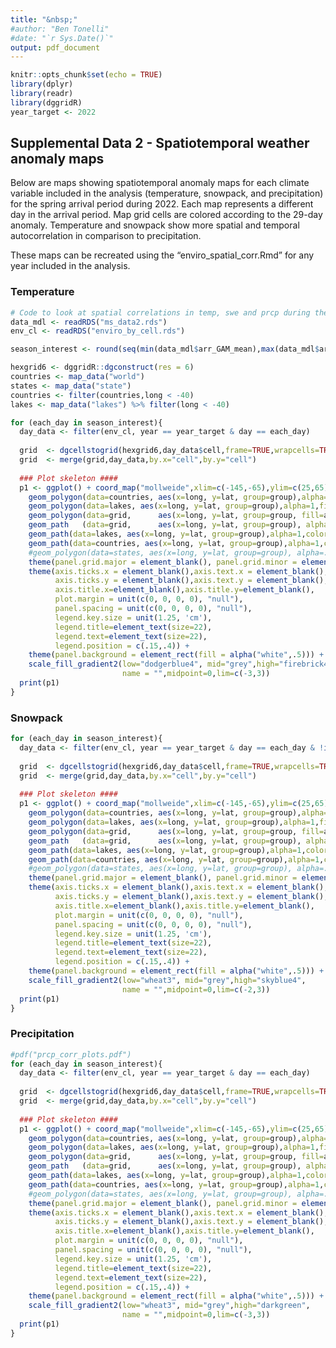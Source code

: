 ```yaml
---
title: "&nbsp;"
#author: "Ben Tonelli"
#date: "`r Sys.Date()`"
output: pdf_document
---
```


```r
knitr::opts_chunk$set(echo = TRUE)
library(dplyr)
library(readr)
library(dggridR)
year_target <- 2022
```

## Supplemental Data 2 - Spatiotemporal weather anomaly maps

Below are maps showing spatiotemporal anomaly maps for each climate variable included in the analysis (temperature, snowpack, and precipitation) for the spring arrival period during 2022. Each map represents a different day in the arrival period. Map grid cells are colored according to the 29-day anomaly. Temperature and snowpack show more spatial and temporal autocorrelation in comparison to precipitation. 

These maps can be recreated using the "enviro_spatial_corr.Rmd" for any year included in the analysis.

### Temperature
```r
# Code to look at spatial correlations in temp, swe and prcp during the study period
data_mdl <- readRDS("ms_data2.rds")
env_cl <- readRDS("enviro_by_cell.rds")

season_interest <- round(seq(min(data_mdl$arr_GAM_mean),max(data_mdl$arr_GAM_mean),by=7))

hexgrid6 <- dggridR::dgconstruct(res = 6) 
countries <- map_data("world")
states <- map_data("state")
countries <- filter(countries,long < -40)
lakes <- map_data("lakes") %>% filter(long < -40)

for (each_day in season_interest){
  day_data <- filter(env_cl, year == year_target & day == each_day)
  
  grid  <- dgcellstogrid(hexgrid6,day_data$cell,frame=TRUE,wrapcells=TRUE)
  grid  <- merge(grid,day_data,by.x="cell",by.y="cell")
  
  ### Plot skeleton ####
  p1 <- ggplot() + coord_map("mollweide",xlim=c(-145,-65),ylim=c(25,65)) + ggtitle(paste("Year=",year_target,"Day=",each_day,sep=" ")) +
    geom_polygon(data=countries, aes(x=long, y=lat, group=group),alpha=1,fill="grey80") +
    geom_polygon(data=lakes, aes(x=long, y=lat, group=group),alpha=1,fill="white") +
    geom_polygon(data=grid,      aes(x=long, y=lat, group=group, fill=anom_tmin_c29), alpha=1)    +
    geom_path   (data=grid,      aes(x=long, y=lat, group=group), alpha=0.4, color="white") +
    geom_path(data=lakes, aes(x=long, y=lat, group=group),alpha=1,color="black") +
    geom_path(data=countries, aes(x=long, y=lat, group=group),alpha=1,color="black") +
    #geom_polygon(data=states, aes(x=long, y=lat, group=group), alpha=.4,fill="grey90", color="darkgrey") +
    theme(panel.grid.major = element_blank(), panel.grid.minor = element_blank()) +
    theme(axis.ticks.x = element_blank(),axis.text.x = element_blank(),
          axis.ticks.y = element_blank(),axis.text.y = element_blank(),
          axis.title.x=element_blank(),axis.title.y=element_blank(),
          plot.margin = unit(c(0, 0, 0, 0), "null"),
          panel.spacing = unit(c(0, 0, 0, 0), "null"),
          legend.key.size = unit(1.25, 'cm'),
          legend.title=element_text(size=22), 
          legend.text=element_text(size=22),
          legend.position = c(.15,.4)) +
    theme(panel.background = element_rect(fill = alpha("white",.5))) +
    scale_fill_gradient2(low="dodgerblue4", mid="grey",high="firebrick4",
                         name = "",midpoint=0,lim=c(-3,3))
  print(p1)
}
```

### Snowpack
```r
for (each_day in season_interest){
  day_data <- filter(env_cl, year == year_target & day == each_day & !is.na(anom_swe_c29))
  
  grid  <- dgcellstogrid(hexgrid6,day_data$cell,frame=TRUE,wrapcells=TRUE)
  grid  <- merge(grid,day_data,by.x="cell",by.y="cell")
  
  ### Plot skeleton ####
  p1 <- ggplot() + coord_map("mollweide",xlim=c(-145,-65),ylim=c(25,65)) + ggtitle(paste("Year=",year_target,"Day=",each_day,sep=" ")) +
    geom_polygon(data=countries, aes(x=long, y=lat, group=group),alpha=1,fill="grey80") +
    geom_polygon(data=lakes, aes(x=long, y=lat, group=group),alpha=1,fill="white") +
    geom_polygon(data=grid,      aes(x=long, y=lat, group=group, fill=anom_swe_c29), alpha=1)    +
    geom_path   (data=grid,      aes(x=long, y=lat, group=group), alpha=0.4, color="white") +
    geom_path(data=lakes, aes(x=long, y=lat, group=group),alpha=1,color="black") +
    geom_path(data=countries, aes(x=long, y=lat, group=group),alpha=1,color="black") +
    #geom_polygon(data=states, aes(x=long, y=lat, group=group), alpha=.4,fill="grey90", color="darkgrey") +
    theme(panel.grid.major = element_blank(), panel.grid.minor = element_blank()) +
    theme(axis.ticks.x = element_blank(),axis.text.x = element_blank(),
          axis.ticks.y = element_blank(),axis.text.y = element_blank(),
          axis.title.x=element_blank(),axis.title.y=element_blank(),
          plot.margin = unit(c(0, 0, 0, 0), "null"),
          panel.spacing = unit(c(0, 0, 0, 0), "null"),
          legend.key.size = unit(1.25, 'cm'),
          legend.title=element_text(size=22), 
          legend.text=element_text(size=22),
          legend.position = c(.15,.4)) +
    theme(panel.background = element_rect(fill = alpha("white",.5))) +
    scale_fill_gradient2(low="wheat3", mid="grey",high="skyblue4",
                         name = "",midpoint=0,lim=c(-2,3))
  print(p1)
}
```

### Precipitation
```r
#pdf("prcp_corr_plots.pdf")
for (each_day in season_interest){
  day_data <- filter(env_cl, year == year_target & day == each_day)
  
  grid  <- dgcellstogrid(hexgrid6,day_data$cell,frame=TRUE,wrapcells=TRUE)
  grid  <- merge(grid,day_data,by.x="cell",by.y="cell")
  
  ### Plot skeleton ####
  p1 <- ggplot() + coord_map("mollweide",xlim=c(-145,-65),ylim=c(25,65)) + ggtitle(paste("Year=",year_target,"Day=",each_day,sep=" ")) +
    geom_polygon(data=countries, aes(x=long, y=lat, group=group),alpha=1,fill="grey80") +
    geom_polygon(data=lakes, aes(x=long, y=lat, group=group),alpha=1,fill="white") +
    geom_polygon(data=grid,      aes(x=long, y=lat, group=group, fill=anom_prcp_c29), alpha=1)    +
    geom_path   (data=grid,      aes(x=long, y=lat, group=group), alpha=0.4, color="white") +
    geom_path(data=lakes, aes(x=long, y=lat, group=group),alpha=1,color="black") +
    geom_path(data=countries, aes(x=long, y=lat, group=group),alpha=1,color="black") +
    #geom_polygon(data=states, aes(x=long, y=lat, group=group), alpha=.4,fill="grey90", color="darkgrey") +
    theme(panel.grid.major = element_blank(), panel.grid.minor = element_blank()) +
    theme(axis.ticks.x = element_blank(),axis.text.x = element_blank(),
          axis.ticks.y = element_blank(),axis.text.y = element_blank(),
          axis.title.x=element_blank(),axis.title.y=element_blank(),
          plot.margin = unit(c(0, 0, 0, 0), "null"),
          panel.spacing = unit(c(0, 0, 0, 0), "null"),
          legend.key.size = unit(1.25, 'cm'),
          legend.title=element_text(size=22), 
          legend.text=element_text(size=22),
          legend.position = c(.15,.4)) +
    theme(panel.background = element_rect(fill = alpha("white",.5))) +
    scale_fill_gradient2(low="wheat3", mid="grey",high="darkgreen",
                         name = "",midpoint=0,lim=c(-3,3))
  print(p1)
}
```
